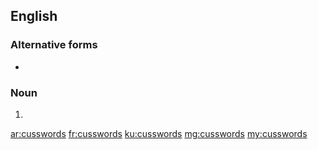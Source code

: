 {{also|cuss words}}
==English==

===Alternative forms===
* {{l|en|cuss words}}

===Noun===
{{head|en|noun plural form}}

# {{plural of|cussword|lang=en}}

[[ar:cusswords]]
[[fr:cusswords]]
[[ku:cusswords]]
[[mg:cusswords]]
[[my:cusswords]]